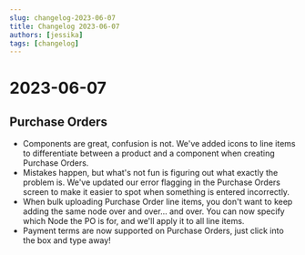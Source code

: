 ```yaml
---
slug: changelog-2023-06-07
title: Changelog 2023-06-07
authors: [jessika]
tags: [changelog]
---
```

# 2023-06-07

## Purchase Orders
- Components are great, confusion is not. We've added icons to line items to differentiate between a product and a component when creating Purchase Orders.
- Mistakes happen, but what's not fun is figuring out what exactly the problem is. We've updated our error flagging in the Purchase Orders screen to make it easier to spot when something is entered incorrectly.
- When bulk uploading Purchase Order line items, you don't want to keep adding the same node over and over... and over. You can now specify which Node the PO is for, and we'll apply it to all line items.
- Payment terms are now supported on Purchase Orders, just click into the box and type away!
